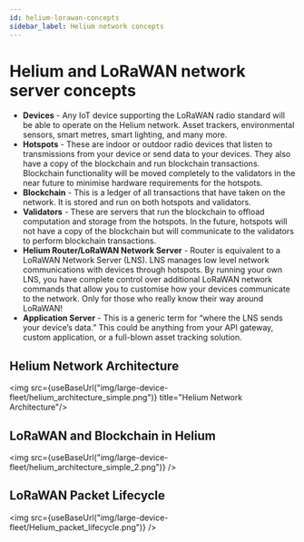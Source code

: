 ```yaml
---
id: helium-lorawan-concepts
sidebar_label: Helium network concepts
---
```


# Helium and LoRaWAN network server concepts


* **Devices** - Any IoT device supporting the LoRaWAN radio standard will be able to operate on the Helium network. Asset trackers, environmental sensors, smart metres, smart lighting, and many more.
* **Hotspots** - These are indoor or outdoor radio devices that listen to transmissions from your device or send data to your devices. They also have a copy of the blockchain and run blockchain transactions. Blockchain functionality will be moved completely to the validators in the near future to minimise hardware requirements for the hotspots.
* **Blockchain** - This is a ledger of all transactions that have taken on the network. It is stored and run on both hotspots and validators.
* **Validators** - These are servers that run the blockchain to offload computation and storage from the hotspots. In the future, hotspots will not have a copy of the blockchain but will communicate to the validators to perform blockchain transactions.
* **Helium Router/LoRaWAN Network Server** - Router is equivalent to a LoRaWAN Network Server (LNS). LNS manages low level network communications with devices through hotspots. By running your own LNS, you have complete control over additional LoRaWAN network commands that allow you to customise how your devices communicate to the network. Only for those who really know their way around LoRaWAN!
* **Application Server** - This is a generic term for “where the LNS sends your device’s data.” This could be anything from your API gateway, custom application, or a full-blown asset tracking solution.

## Helium Network Architecture
<img src={useBaseUrl("img/large-device-fleet/helium_architecture_simple.png")} title="Helium Network Architecture"/>


## LoRaWAN and Blockchain in Helium
<img src={useBaseUrl("img/large-device-fleet/helium_architecture_simple_2.png")} />



## LoRaWAN Packet Lifecycle

<img src={useBaseUrl("img/large-device-fleet/Helium_packet_lifecycle.png")} />


